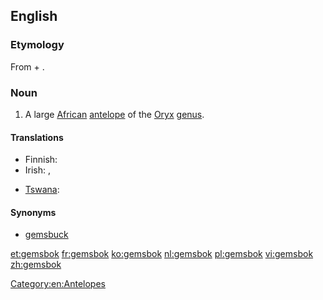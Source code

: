 ==English==
{{wikipedia}}
===Etymology===
From {{etyl|nl|en}} {{term|gems||[[chamois]]|lang=nl}} + {{term|bok||[[buck]]|lang=nl}}.

===Noun===
{{en-noun}}

# A large [[African]] [[antelope]] of the [[Oryx]] [[genus]].

====Translations====
{{trans-top|a large African antelope of the ''Oryx'' genus}}
* Finnish: {{t-|fi|keihäsantilooppi}}
* Irish: {{t-|ga|geamsboc|m}}, {{t-|ga|oracs gasaileach|m}}
{{trans-mid}}
* [[Tswana]]: {{t-|tn|kukama}}
{{trans-bottom}}

====Synonyms====
* [[gemsbuck]]

[[Category:en:Antelopes]]

[[et:gemsbok]]
[[fr:gemsbok]]
[[ko:gemsbok]]
[[nl:gemsbok]]
[[pl:gemsbok]]
[[vi:gemsbok]]
[[zh:gemsbok]]